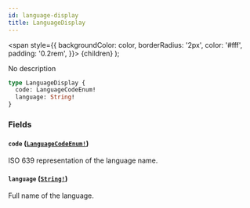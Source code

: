 ```yaml
---
id: language-display
title: LanguageDisplay
---
```


<span
style={{
      backgroundColor: color,
      borderRadius: '2px',
      color: '#fff',
      padding: '0.2rem',
    }}>
{children}
</span>
);

No description

```graphql
type LanguageDisplay {
  code: LanguageCodeEnum!
  language: String!
}
```

### Fields

#### `code` ([`LanguageCodeEnum!`](/api-reference/enums/language-code-enum.mdx))

ISO 639 representation of the language name.

#### `language` ([`String!`](/api-reference/scalars/string.mdx))

Full name of the language.
